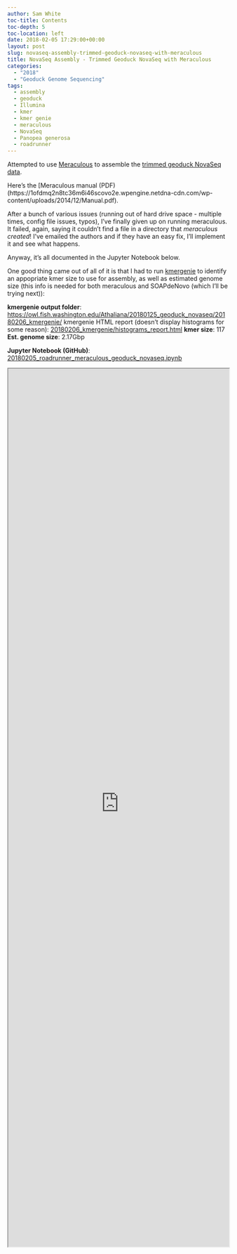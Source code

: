 ```yaml
---
author: Sam White
toc-title: Contents
toc-depth: 5
toc-location: left
date: 2018-02-05 17:29:00+00:00
layout: post
slug: novaseq-assembly-trimmed-geoduck-novaseq-with-meraculous
title: NovaSeq Assembly - Trimmed Geoduck NovaSeq with Meraculous
categories:
  - "2018"
  - "Geoduck Genome Sequencing"
tags:
  - assembly
  - geoduck
  - Illumina
  - kmer
  - kmer genie
  - meraculous
  - NovaSeq
  - Panopea generosa
  - roadrunner
---
```


Attempted to use [Meraculous](https://jgi.doe.gov/data-and-tools/meraculous/) to assemble the [trimmed geoduck NovaSeq data](https://robertslab.github.io/sams-notebook/posts/2018/2018-01-25-adapter-trimming-and-fastqc-illumina-geoduck-novaseq-data/).

Here's the [Meraculous manual (PDF)(https://1ofdmq2n8tc36m6i46scovo2e.wpengine.netdna-cdn.com/wp-content/uploads/2014/12/Manual.pdf).

After a bunch of various issues (running out of hard drive space - multiple times, config file issues, typos), I've finally given up on running meraculous. It failed, again, saying it couldn't find a file in a directory that _meraculous created_! I've emailed the authors and if they have an easy fix, I'll implement it and see what happens.

Anyway, it's all documented in the Jupyter Notebook below.

One good thing came out of all of it is that I had to run [kmergenie]() to identify an appopriate kmer size to use for assembly, as well as estimated genome size (this info is needed for both meraculous and SOAPdeNovo (which I'll be trying next)):

**kmergenie output folder**: [https://owl.fish.washington.edu/Athaliana/20180125_geoduck_novaseq/20180206_kmergenie/](http://owl.fish.washington.edu/Athaliana/20180125_geoduck_novaseq/20180206_kmergenie/)
kmergenie HTML report (doesn't display histograms for some reason): [20180206_kmergenie/histograms_report.html](https://owl.fish.washington.edu/Athaliana/20180125_geoduck_novaseq/20180206_kmergenie/histograms_report.html)
**kmer size**: 117
**Est. genome size**: 2.17Gbp

**Jupyter Notebook (GitHub)**: [20180205_roadrunner_meraculous_geoduck_novaseq.ipynb](https://github.com/sr320/LabDocs/blob/master/jupyter_nbs/sam/20180205_roadrunner_meraculous_geoduck_novaseq.ipynb)

<iframe src="https://render.githubusercontent.com/view/ipynb?commit=4776dd87980bb1e99159dff31429a5a9deac9f48&enc;_url=68747470733a2f2f7261772e67697468756275736572636f6e74656e742e636f6d2f73723332302f4c6162446f63732f343737366464383739383062623165393931353964666633313432396135613964656163396634382f6a7570797465725f6e62732f73616d2f32303138303230355f726f616472756e6e65725f6d65726163756c6f75735f67656f6475636b5f6e6f76617365712e6970796e62&nwo;=sr320%2FLabDocs&path;=jupyter_nbs%2Fsam%2F20180205_roadrunner_meraculous_geoduck_novaseq.ipynb&repository;_id=13746500&repository;_type=Repository#87ce7773-2332-4116-897c-83334e49961b" width="100%" height="2000" scrolling="yes"></iframe>
